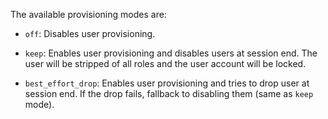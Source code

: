 The available provisioning modes are:

* `off`: Disables user provisioning.

* `keep`: Enables user provisioning and disables users at session end. The user
  will be stripped of all roles and the user account will be locked.

* `best_effort_drop`: Enables user provisioning and tries to drop user
  at session end. If the drop fails, fallback to disabling them (same as `keep`
  mode).
